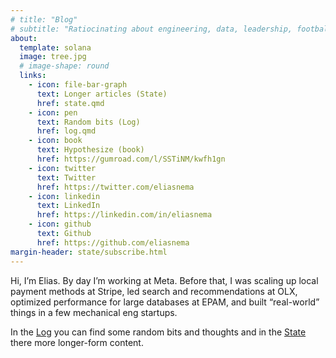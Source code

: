 ```yaml
---
# title: "Blog"
# subtitle: "Ratiocinating about engineering, data, leadership, football, tennis, and random things. Writing [data feed](https://datafeed.substack.com). "
about:
  template: solana
  image: tree.jpg
  # image-shape: round
  links:
    - icon: file-bar-graph
      text: Longer articles (State)
      href: state.qmd
    - icon: pen
      text: Random bits (Log)
      href: log.qmd
    - icon: book
      text: Hypothesize (book)
      href: https://gumroad.com/l/SSTiNM/kwfh1gn
    - icon: twitter
      text: Twitter
      href: https://twitter.com/eliasnema
    - icon: linkedin
      text: LinkedIn
      href: https://linkedin.com/in/eliasnema
    - icon: github
      text: Github
      href: https://github.com/eliasnema
margin-header: state/subscribe.html
---
```


Hi, I’m Elias. By day I’m working at Meta. Before that, I was scaling up local payment methods at Stripe, led search and recommendations at OLX, optimized performance for large databases at EPAM, and built “real-world” things in a few mechanical eng startups.

In the [Log](log.qmd) you can find some random bits and thoughts and in the [State](state.qmd) there more longer-form content.